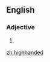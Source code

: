 ==English==
===Adjective===
{{en-adj}}

#{{alternative spelling of|[[high-handed]]}}

[[zh:highhanded]]